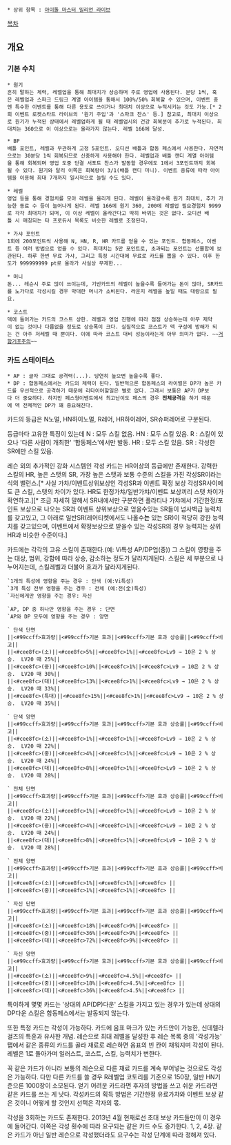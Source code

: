  * 상위 항목 : [[아이돌 마스터 밀리언 라이브]]

[[목차]]

== 개요 ==

=== 기본 수치 ===
 * 원기
 흔히 말하는 체력, 레벨업을 통해 최대치가 상승하며 주로 영업에 사용된다. 분당 1씩, 혹은 레벨업과 스파크 드링크 계열 아이템을 통해서 100%/50% 회복할 수 있으며, 이벤트 중엔 특수한 이벤트를 통해 다른 용도로 쓰이거나 최대치 이상으로 누적시키는 것도 가능.[* 2회 이벤트 로켓스타트 라이브의 '원기 주입'과 '스파크 찬스' 등.] 참고로, 최대치 이상으로 원기가 누적된 상태에서 레벨업하게 될 때 레벨업시의 건강 회복분이 추가로 누적된다. 최대치는 360으로 이 이상으로는 올라가지 않는다. 레벨 166에 달성.

 * BP
 배틀 포인트, 레벨과 무관하게 고정 5포인트. 오디션 배틀과 합동 페스에서 사용한다. 자연적으로는 30분당 1씩 회복되므로 신중하게 사용해야 한다. 레벨업과 배틀 캔디 계열 아이템을 통해 회복되며 영업 도중 단결 서포트 찬스가 발동할 경우에도 1에서 3포인트까지 회복될 수 있다. 원기와 달리 이쪽은 회복량이 3/1(배틀 캔디 미니). 이벤트 종류에 따라 아이템을 이용해 최대 7개까지 일시적으로 늘릴 수도 있다.

 * 레벨
 영업 등을 통해 경험치를 모아 레벨을 올리게 된다. 레벨이 올라갈수록 원기 최대치, 추가 가능한 동료 수 등이 늘어나게 된다. 레벨 166에 원기 360, 200에 레벨업 필요경험치 9999로 각각 최대치가 되며, 이 이상 레벨이 올라간다고 딱히 바뀌는 것은 없다. 오디션 배틀 시 매칭되는 타 프로듀서 목록도 비슷한 레벨로 조정된다.

 * 가샤 포인트
 1회에 200포인트씩 사용해 N, HN, R, HR 카드를 얻을 수 있는 포인트. 합동페스, 이벤트 등 여러 방법으로 얻을 수 있다. 최대치는 5만 포인트로, 초과되는 포인트는 선물함에 보관된다. 하루 한번 무료 가샤, 그리고 특정 시간대에 무료로 카드를 뽑을 수 있다. 이후 한도가 999999999 pt로 올라가 사실상 무제한...

 * 머니
 돈... 레슨시 주로 많이 쓰이는데, 기반카드의 레벨이 높을수록 들어가는 돈이 많아, SR카드를 노가다로 각성시킬 경우 막대한 머니가 소비된다. 라운지 레벨을 높일 때도 대량으로 필요.

 * 코스트 
 덱에 들어가는 카드의 코스트 상한. 레벨과 영업 진행에 따라 점점 상승하는데 아무 제약이 없는 것이나 다름없을 정도로 상승폭이 크다. 실질적으로 코스트가 덱 구성에 방해가 되는 건 아주 저레벨 때 뿐이다. 이에 따라 코스트 대비 성능이라는게 아무 의미가 없다. ~~[[거함거포주의]]~~

=== 카드 스테이터스 ===
 * AP : 글자 그대로 공격력(...). 당연히 높으면 높을수록 좋다.
 * DP : 합동페스에서는 카드의 체력이 된다. 일반적으론 합동페스의 라이벌은 DP가 높은 카드를 우선적으로 공격하기 때문에 리타이어할일은 별로 없다. 그래서 보통은 AP가 DP보다 더 중요하다. 하지만 페스형이벤트에서 최고난이도 페스의 경우 '''전체공격'''을 하기 때문에 덱 전체적인 DP가 꽤 중요해진다.

카드의 등급은 N노멀, HN하이노멀, R레어, HR하이레어, SR슈퍼레어로 구분된다.

등급마다 고유한 특징이 있는데
N : 모두 스킬 없음.
HN : 모두 스킬 있음.
R : 스킬이 있으나 '다른 사람이 개최한' '합동페스'에서만 발동.
HR : 모두 스킬 있음.
SR : 각성한 SR에만 스킬 있음.

레슨 외의 추가적인 강화 시스템인 각성 카드는 HR이상의 등급에만 존재한다. 강력한 스킬의 HR, 높은 스탯의 SR, 가장 높은 스탯과 보통 수준의 스킬을 가진 각성SR이라는 식의 밸런스.[* 사실 가챠/이벤트상위보상인 각성SR과 이벤트 확정 보상 각성SR사이에도 큰 스킬, 스탯의 차이가 있다. HR도 한정가챠/일반가챠/이벤트 보상끼리 스탯 차이가 확연하고.][* 조금 자세히 말해서 SR내에서만 구분하면 플라티나 가챠에서 기간한정/포인트 보상으로 나오는 SR과 이벤트 상위보상으로 얻을수있는 SR들이 넘사벽급 능력치를 갖고있고, 그 아래로 일반SR(레어티켓에서도 나올수'''는''' 있는 SR)이 적당히 강한 능력치를 갖고있으며, 이벤트에서 확정보상으로 받을수 있는 각성SR의 경우 능력치는 상위HR과 비슷한 수준이다.]

카드에는 각각의 고유 스킬이 존재한다.(예: Vi특성 AP/DP업(중)) 그 스킬이 영향을 주는 대상, 범위, 강함에 따라 상승, 감소하는 정도가 달라지게된다. 스킬은 세 부분으로 나누어지는데, 스킬레벨과 더불어 효과가 달라지게된다.
 
 `1개의 특성에 영향을 주는 경우 : 단색 (예:Vi특성)
 `3개 특성 전부 영향을 주는 경우 : 전체 (예:전(全)특성)
 `자신에게만 영향을 주는 경우: 자신

 `AP, DP 중 하나만 영향을 주는 경우 : 단면
 `AP와 DP 모두에 영향을 주는 경우 : 양면

 ` 단색 단면
 ||<#99ccff>효과량||<#99ccff>기본 효과||<#99ccff>기본 효과 상승률||<#99ccff>비고||
 ||<#cee8fc>(소)||<#cee8fc>5%||<#cee8fc>1%||<#cee8fc>Lv9 → 10은 2 % 상승.  LV20 때 25%||
 ||<#cee8fc>(중)||<#cee8fc>10%||<#cee8fc>1%||<#cee8fc>Lv9 → 10은 2 % 상승.  LV20 때 30%||
 ||<#cee8fc>(대)||<#cee8fc>13%||<#cee8fc>1%||<#cee8fc>Lv9 → 10은 2 % 상승.  LV20 때 33%||
 ||<#cee8fc>(특대)||<#cee8fc>15%||<#cee8fc>1%||<#cee8fc>Lv9 → 10은 2 % 상승.  LV20 때 35%||

 ` 단색 양면
 ||<#99ccff>효과량||<#99ccff>기본 효과||<#99ccff>기본 효과 상승률||<#99ccff>비고||
 ||<#cee8fc>(소)||<#cee8fc>1%||<#cee8fc>1%||<#cee8fc>Lv9 → 10은 2 % 상승.  LV20 때 22%||
 ||<#cee8fc>(중)||<#cee8fc>4%||<#cee8fc>1%||<#cee8fc>Lv9 → 10은 2 % 상승.  LV20 때 24%||
 ||<#cee8fc>(대)||<#cee8fc>8%||<#cee8fc>1%||<#cee8fc>Lv9 → 10은 2 % 상승.  LV20 때 28%||

 ` 전체 단면
 ||<#99ccff>효과량||<#99ccff>기본 효과||<#99ccff>기본 효과 상승률||<#99ccff>비고||
 ||<#cee8fc>(소)||<#cee8fc>1%||<#cee8fc>1%||<#cee8fc>Lv9 → 10은 2 % 상승.  LV20 때 22%||
 ||<#cee8fc>(중)||<#cee8fc>4%||<#cee8fc>1%||<#cee8fc>Lv9 → 10은 2 % 상승.  LV20 때 24%||
 ||<#cee8fc>(대)||<#cee8fc>8%||<#cee8fc>1%||<#cee8fc>Lv9 → 10은 2 % 상승.  LV20 때 28%||

 ` 전체 양면
 ||<#99ccff>효과량||<#99ccff>기본 효과||<#99ccff>기본 효과 상승률||<#99ccff>비고||
 ||<#cee8fc>(소)||<#cee8fc>1%||<#cee8fc>1%||<#cee8fc> ||
 ||<#cee8fc>(중)||<#cee8fc>1%||<#cee8fc>1%||<#cee8fc> ||

 ` 자신 단면
 ||<#99ccff>효과량||<#99ccff>기본 효과||<#99ccff>기본 효과 상승률||<#99ccff>비고||
 ||<#cee8fc>(소)||<#cee8fc>18%||<#cee8fc>9%||<#cee8fc> ||
 ||<#cee8fc>(중)||<#cee8fc>36%||<#cee8fc>9%||<#cee8fc> ||
 ||<#cee8fc>(대)||<#cee8fc>72%||<#cee8fc>9%||<#cee8fc> ||

 ` 자신 양면
 ||<#99ccff>효과량||<#99ccff>기본 효과||<#99ccff>기본 효과 상승률||<#99ccff>비고||
 ||<#cee8fc>(소)||<#cee8fc>9%||<#cee8fc>4.5%||<#cee8fc> ||
 ||<#cee8fc>(중)||<#cee8fc>18%||<#cee8fc>4.5%||<#cee8fc> ||
 ||<#cee8fc>(대)||<#cee8fc>36%||<#cee8fc>4.5%||<#cee8fc> ||

특이하게 몇몇 카드는 '상대의 AP(DP)다운' 스킬을 가지고 있는 경우가 있는데 상대의 DP다운 스킬은 합동페스에서는 발동되지 않는다.

또한 특정 카드는 각성이 가능하다. 카드에 음표 마크가 있는 카드만이 가능한, 신데렐라 걸즈의 특훈과 유사한 개념. 레슨으로 최대 레벨을 달성한 후 레슨 목록 중의 '각성가능' 탭에서 같은 종류의 카드를 골라 재료로 레슨하면 음표의 빈 칸이 채워지며 각성이 된다. 레벨은 1로 돌아가며 일러스트, 코스트, 스킬, 능력치가 변한다. 

꼭 같은 카드가 아니라 보통의 레슨으로 다른 재료 카드를 계속 부어넣는 것으로도 각성은 가능하다. 다만 다른 카드를 쓸 경우 R레벨업 코토리를 기준으로 150장, 일반 HN기준으론 1000장이 소모된다. 얻기 어려운 카드라면 후자의 방법을 쓰고 쉬운 카드라면 같은 카드를 쓰는 게 낫다. 각성카드의 획득 방법은 기간한정 유료가챠와 이벤트 보상 같은 것이니 어떻게 할 것인지 선택은 각자의 몫.

각성을 3회하는 카드도 존재한다. 2013년 4월 현재로선 초대 보상 카드들만이 이 경우에 들어간다. 이쪽은 각성 횟수에 따라 요구되는 같은 카드 수도 증가한다. 1, 2, 4장. 같은 카드가 아닌 일반 레슨으로 각성했더라도 요구수는 각성 단계에 따라 정해져 있다. 
